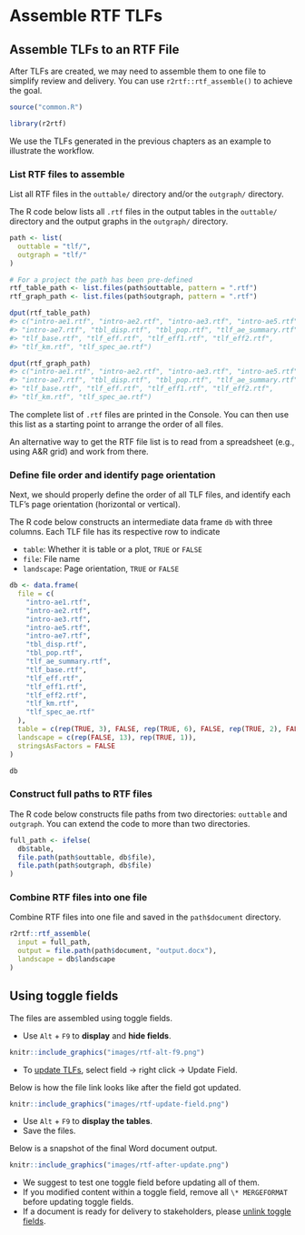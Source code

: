 # Assemble RTF TLFs {#assemble}

## Assemble TLFs to an RTF File

After TLFs are created, we may need to assemble them to one file to simplify review and delivery.
You can use `r2rtf::rtf_assemble()` to achieve the goal.

```r
source("common.R")
```

```r
library(r2rtf)
```

We use the TLFs generated in the previous chapters as an example to illustrate the workflow.

### List RTF files to assemble

List all RTF files in the `outtable/` directory and/or the `outgraph/` directory.

The R code below lists all `.rtf` files in the output tables in the
`outtable/` directory and the output graphs in the `outgraph/` directory.

<!-- Note to authors: please modify the code below to find a better way to present this -->

```r
path <- list(
  outtable = "tlf/",
  outgraph = "tlf/"
)

# For a project the path has been pre-defined
rtf_table_path <- list.files(path$outtable, pattern = ".rtf")
rtf_graph_path <- list.files(path$outgraph, pattern = ".rtf")

dput(rtf_table_path)
#> c("intro-ae1.rtf", "intro-ae2.rtf", "intro-ae3.rtf", "intro-ae5.rtf",
#> "intro-ae7.rtf", "tbl_disp.rtf", "tbl_pop.rtf", "tlf_ae_summary.rtf",
#> "tlf_base.rtf", "tlf_eff.rtf", "tlf_eff1.rtf", "tlf_eff2.rtf",
#> "tlf_km.rtf", "tlf_spec_ae.rtf")

dput(rtf_graph_path)
#> c("intro-ae1.rtf", "intro-ae2.rtf", "intro-ae3.rtf", "intro-ae5.rtf",
#> "intro-ae7.rtf", "tbl_disp.rtf", "tbl_pop.rtf", "tlf_ae_summary.rtf",
#> "tlf_base.rtf", "tlf_eff.rtf", "tlf_eff1.rtf", "tlf_eff2.rtf",
#> "tlf_km.rtf", "tlf_spec_ae.rtf")
```

The complete list of `.rtf` files are printed in the Console.
You can then use this list as a starting point to arrange the order of all files.

An alternative way to get the RTF file list is to read from a spreadsheet
(e.g., using A&R grid) and work from there.

### Define file order and identify page orientation

Next, we should properly define the order of all TLF files,
and identify each TLF's page orientation (horizontal or vertical).

The R code below constructs an intermediate data frame `db` with three columns.
Each TLF file has its respective row to indicate

- `table`: Whether it is table or a plot, `TRUE` or `FALSE`
- `file`: File name
- `landscape`: Page orientation, `TRUE` or `FALSE`

<!-- Note to authors: please modify the code below following the last chunk, this is just a placeholder -->

```r
db <- data.frame(
  file = c(
    "intro-ae1.rtf",
    "intro-ae2.rtf",
    "intro-ae3.rtf",
    "intro-ae5.rtf",
    "intro-ae7.rtf",
    "tbl_disp.rtf",
    "tbl_pop.rtf",
    "tlf_ae_summary.rtf",
    "tlf_base.rtf",
    "tlf_eff.rtf",
    "tlf_eff1.rtf",
    "tlf_eff2.rtf",
    "tlf_km.rtf",
    "tlf_spec_ae.rtf"
  ),
  table = c(rep(TRUE, 3), FALSE, rep(TRUE, 6), FALSE, rep(TRUE, 2), FALSE),
  landscape = c(rep(FALSE, 13), rep(TRUE, 1)),
  stringsAsFactors = FALSE
)

db
```

<!-- Note to authors: the next section can probably be avoided if you capture both the file name and the full path in different columns in the data frame above, and consequently avoid the manual copy & paste. I guess one reason you did this is you had to convert the paths from Linux to Windows in the original Rmd, although that is not a generic flow. -->

### Construct full paths to RTF files

The R code below constructs file paths from two directories: `outtable` and `outgraph`.
You can extend the code to more than two directories.

```r
full_path <- ifelse(
  db$table,
  file.path(path$outtable, db$file),
  file.path(path$outgraph, db$file)
)
```

### Combine RTF files into one file

Combine RTF files into one file and saved in the `path$document` directory.

```r
r2rtf::rtf_assemble(
  input = full_path,
  output = file.path(path$document, "output.docx"),
  landscape = db$landscape
)
```

## Using toggle fields

The files are assembled using toggle fields.

- Use `Alt` + `F9` to **display** and **hide fields**.

```r
knitr::include_graphics("images/rtf-alt-f9.png")
```

- To [update TLFs](https://support.microsoft.com/en-us/office/update-fields-7339a049-cb0d-4d5a-8679-97c20c643d4e), select field → right click → Update Field.

Below is how the file link looks like after the field got updated.

```r
knitr::include_graphics("images/rtf-update-field.png")
```

- Use `Alt` + `F9` to **display the tables**.
- Save the files.

Below is a snapshot of the final Word document output.

```r
knitr::include_graphics("images/rtf-after-update.png")
```

- We suggest to test one toggle field before updating all of them.
- If you modified content within a toggle field, remove all
  `\* MERGEFORMAT ` before updating toggle fields.
- If a document is ready for delivery to stakeholders, please
  [unlink toggle fields](https://success.powerdms.com/s/article/Removing-Fields-from-Word-Documents?language=en_US).
